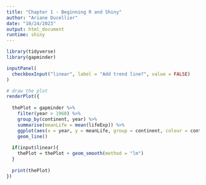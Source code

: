 ```yaml
---
title: "Chapter 1 - Beginning R and Shiny"
author: "Ariane Ducellier"
date: "10/24/2023"
output: html_document
runtime: shiny
---
```


```r

library(tidyverse)
library(gapminder)

inputPanel( 
  checkboxInput("linear", label = "Add trend line?", value = FALSE) 
) 

# draw the plot 
renderPlot({ 
  
  thePlot = gapminder %>%
    filter(year > 1960) %>%
    group_by(continent, year) %>%
    summarise(meanLife = mean(lifeExp)) %>%
    ggplot(aes(x = year, y = meanLife, group = continent, colour = continent)) +
    geom_line()
  
  if(input$linear){ 
    thePlot = thePlot + geom_smooth(method = "lm") 
  } 
  
  print(thePlot)
})

```
